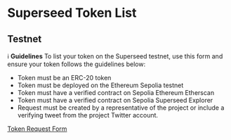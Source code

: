 # Superseed Token List

## Testnet

ℹ️ **Guidelines**
To list your token on the Superseed testnet, use this form and ensure your token follows the guidelines below:

- Token must be an ERC-20 token
- Token must be deployed on the Ethereum Sepolia testnet
- Token must have a verified contract on Sepolia Ethereum Etherscan
- Token must have a verified contract on Sepolia Superseed Explorer
- Request must be created by a representative of the project or include a verifying tweet from the project Twitter account.

[Token Request Form](https://superseedxyz.typeform.com/to/c2J8j8m7)

